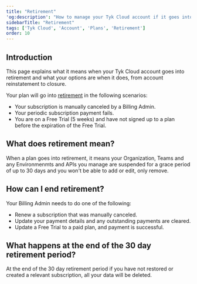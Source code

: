 ```yaml
---
title: "Retirement"
'og:description': "How to manage your Tyk Cloud account if it goes into retirement mode"
sidebarTitle: "Retirement"
tags: ['Tyk Cloud', 'Account', 'Plans', 'Retirement']
order: 10
---
```


## Introduction

This page explains what it means when your Tyk Cloud account goes into retirement and what your options are when it does, from account reinstatement to closure.

Your plan will go into [retirement](/5.5/tyk-cloud/troubleshooting-&-support/glossary.md#retirement) in the following scenarios:

* Your subscription is manually canceled by a Billing Admin.
* Your periodic subscription payment fails.
* You are on a Free Trial (5 weeks) and have not signed up to a plan before the expiration of the Free Trial.

## What does retirement mean?

When a plan goes into retirement, it means your Organization, Teams and any Environmenmts and APIs you manage are suspended for a grace period of up to 30 days and you won't be able to add or edit, only remove.

## How can I end retirement?

Your Billing Admin needs to do one of the following:

* Renew a subscription that was manually canceled.
* Update your payment details and any outstanding payments are cleared.
* Update a Free Trial to a paid plan, and payment is successful.

## What happens at the end of the 30 day retirement period?

At the end of the 30 day retirement period if you have not restored or created a relevant subscription, all your data will be deleted.

